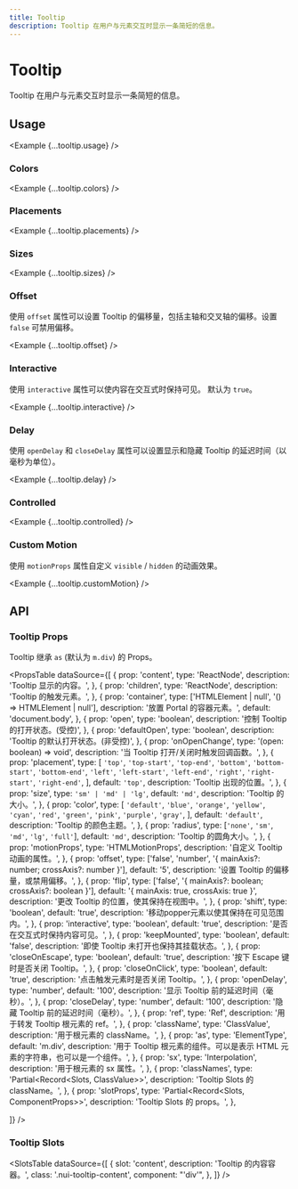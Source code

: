 ```yaml
---
title: Tooltip
description: Tooltip 在用户与元素交互时显示一条简短的信息。
---
```



# Tooltip

Tooltip 在用户与元素交互时显示一条简短的信息。

<ComponentLinks component='tooltip' ariaCompatible />

## Usage

<Example {...tooltip.usage} />

### Colors

<Example {...tooltip.colors} />

### Placements

<Example {...tooltip.placements} />

### Sizes

<Example {...tooltip.sizes} />

### Offset

使用 `offset` 属性可以设置 Tooltip 的偏移量，包括主轴和交叉轴的偏移。设置 `false` 可禁用偏移。

<Example {...tooltip.offset} />

### Interactive

使用 `interactive` 属性可以使内容在交互式时保持可见。 默认为 `true`。

<Example {...tooltip.interactive} />

### Delay

使用 `openDelay` 和 `closeDelay` 属性可以设置显示和隐藏 Tooltip 的延迟时间（以毫秒为单位）。

<Example {...tooltip.delay} />

### Controlled

<Example {...tooltip.controlled} />

### Custom Motion

使用 `motionProps` 属性自定义 `visible` / `hidden` 的动画效果。

<Example {...tooltip.customMotion} />

## API

### Tooltip Props

Tooltip 继承 `as` (默认为 `m.div`) 的 Props。

<PropsTable
  dataSource={[
    {
      prop: 'content',
      type: 'ReactNode',
      description: 'Tooltip 显示的内容。',
    },
    {
      prop: 'children',
      type: 'ReactNode',
      description: 'Tooltip 的触发元素。',
    },
    {
      prop: 'container',
      type: ['HTMLElement | null', '() => HTMLElement | null'],
      description: '放置 Portal 的容器元素。',
      default: 'document.body',
    },
    {
      prop: 'open',
      type: 'boolean',
      description: '控制 Tooltip 的打开状态。(受控)',
    },
    {
      prop: 'defaultOpen',
      type: 'boolean',
      description: 'Tooltip 的默认打开状态。(非受控)',
    },
    {
      prop: 'onOpenChange',
      type: '(open: boolean) => void',
      description: '当 Tooltip 打开/关闭时触发回调函数。',
    },
    {
      prop: 'placement',
      type: [
        `'top'`,
        `'top-start'`,
        `'top-end'`,
        `'bottom'`,
        `'bottom-start'`,
        `'bottom-end'`,
        `'left'`,
        `'left-start'`,
        `'left-end'`,
        `'right'`,
        `'right-start'`,
        `'right-end'`,
      ],
      default: `'top'`,
      description: 'Tooltip 出现的位置。',
    },
    {
      prop: 'size',
      type: `'sm' | 'md' | 'lg'`,
      default: `'md'`,
      description: 'Tooltip 的大小。',
    },
    {
      prop: 'color',
      type: [
        `'default'`,
        `'blue'`,
        `'orange'`,
        `'yellow'`,
        `'cyan'`,
        `'red'`,
        `'green'`,
        `'pink'`,
        `'purple'`,
        `'gray'`,
      ],
      default: `'default'`,
      description: 'Tooltip 的颜色主题。',
    },
    {
      prop: 'radius',
      type: [`'none'`, `'sm'`, `'md'`, `'lg'`, `'full'`],
      default: `'md'`,
      description: 'Tooltip 的圆角大小。',
    },
    {
      prop: 'motionProps',
      type: 'HTMLMotionProps',
      description: '自定义 Tooltip 动画的属性。',
    },
    {
      prop: 'offset',
      type: ['false', 'number', '{ mainAxis?: number; crossAxis?: number }'],
      default: '5',
      description: '设置 Tooltip 的偏移量，或禁用偏移。',
    },
    {
      prop: 'flip',
      type: ['false', '{ mainAxis?: boolean; crossAxis?: boolean }'],
      default: '{ mainAxis: true, crossAxis: true }',
      description: '更改 Tooltip 的位置，使其保持在视图中。',
    },
    {
      prop: 'shift',
      type: 'boolean',
      default: 'true',
      description: '移动popper元素以使其保持在可见范围内。',
    },
    {
      prop: 'interactive',
      type: 'boolean',
      default: 'true',
      description: '是否在交互式时保持内容可见。',
    },
    {
      prop: 'keepMounted',
      type: 'boolean',
      default: 'false',
      description: '即使 Tooltip 未打开也保持其挂载状态。',
    },
    {
      prop: 'closeOnEscape',
      type: 'boolean',
      default: 'true',
      description: '按下 Escape 键时是否关闭 Tooltip。',
    },
    {
      prop: 'closeOnClick',
      type: 'boolean',
      default: 'true',
      description: '点击触发元素时是否关闭 Tooltip。',
    },
    {
      prop: 'openDelay',
      type: 'number',
      default: '100',
      description: '显示 Tooltip 前的延迟时间（毫秒）。',
    },
    {
      prop: 'closeDelay',
      type: 'number',
      default: '100',
      description: '隐藏 Tooltip 前的延迟时间（毫秒）。',
    },
    {
      prop: 'ref',
      type: 'Ref',
      description: '用于转发 Tooltip 根元素的 ref。',
    },
    {
      prop: 'className',
      type: 'ClassValue',
      description: '用于根元素的 className。',
    },
    {
      prop: 'as',
      type: 'ElementType',
      default: 'm.div',
      description:
        '用于 Tooltip 根元素的组件。可以是表示 HTML 元素的字符串，也可以是一个组件。',
    },
    {
      prop: 'sx',
      type: 'Interpolation',
      description: '用于根元素的 sx 属性。',
    },
    {
      prop: 'classNames',
      type: 'Partial<Record<Slots, ClassValue>>',
      description: 'Tooltip Slots 的 className。',
    },
    {
      prop: 'slotProps',
      type: 'Partial<Record<Slots, ComponentProps>>',
      description: 'Tooltip Slots 的 props。',
    },

]}
/>

### Tooltip Slots

<SlotsTable
  dataSource={[
    {
      slot: 'content',
      description: 'Tooltip 的内容容器。',
      class: '.nui-tooltip-content',
      component: "'div'",
    },
  ]}
/>
